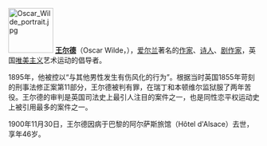 [[File:Oscar_Wilde_portrait.jpg|90px]]
'''[[王尔德|王尔德]]'''（Oscar Wilde，{{bd|1854年|10月16日|1900年|11月30日}}），[[爱尔兰|爱尔兰]]著名的[[作家|作家]]、[[诗人|诗人]]、[[剧作家|剧作家]]，英国[[唯美主义|唯美主义]]艺术运动的倡导者。

1895年，他被控以“与其他男性发生有伤风化的行为”。根据当时英国1855年苛刻的刑事法修正案第11部分，王尔德被判有罪，在瑞丁和本顿维尔监狱服了两年苦役。王尔德的审判是英国司法史上最引人注目的案件之一，也是同性恋平权运动史上被引用最多的案件之一。

1900年11月30日，王尔德因病于巴黎的阿尔萨斯旅馆（Hôtel d'Alsace）去世，享年46岁。